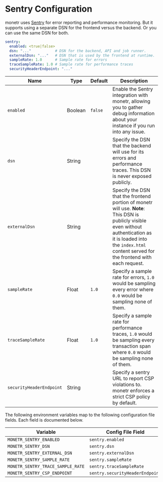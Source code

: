 # Sentry Configuration

monetr uses [Sentry](https://github.com/getsentry/sentry) for error reporting and performance monitoring. But it
supports using a separate DSN for the frontend versus the backend. Or you can use the same DSN for both.

```yaml filename="config.yaml"
sentry:
  enabled: <true|false>
  dsn: "..."           # DSN for the backend, API and job runner.
  externalDsn: "..."   # DSN that is used by the frontend at runtime.
  sampleRate: 1.0      # Sample rate for errors
  traceSampleRate: 1.0 # Sample rate for performance traces
  securityHeaderEndpoint: "..."
```

| **Name**                 | **Type** | **Default** | **Description**                                                                                                                                                                                                             |
| ---                      | ---      | ---         | ---                                                                                                                                                                                                                         |
| `enabled`                | Boolean  | `false`     | Enable the Sentry integration with monetr, allowing you to gather debug information about your instance if you run into any issue.                                                                                          |
| `dsn`                    | String   |             | Specify the DSN that the backend will use for its errors and performance traces. This DSN is never exposed publicly.                                                                                                      |
| `externalDsn`            | String   |             | Specify the DSN that the frontend portion of monetr will use. **Note**: This DSN is publicly visible even without authentication as it is loaded into the `index.html` content served for the frontend with each request. |
| `sampleRate`             | Float    | `1.0`       | Specify a sample rate for errors, `1.0` would be sampling every error where `0.0` would be sampling none of them.                                                                                                           |
| `traceSampleRate`        | Float    | `1.0`       | Specify a sample rate for performance traces, `1.0` would be sampling every transaction span where `0.0` would be sampling none of them.                                                                                    |
| `securityHeaderEndpoint` | String   |             | Specify a sentry URL to report CSP violations to. monetr enforces a strict CSP policy by default.                                                                                                                           |

The following environment variables map to the following configuration file fields. Each field is documented below.

| Variable                          | Config File Field               |
| ---                               | ---                             |
| `MONETR_SENTRY_ENABLED`           | `sentry.enabled`                |
| `MONETR_SENTRY_DSN`               | `sentry.dsn`                    |
| `MONETR_SENTRY_EXTERNAL_DSN`      | `sentry.externalDsn`            |
| `MONETR_SENTRY_SAMPLE_RATE`       | `sentry.sampleRate`             |
| `MONETR_SENTRY_TRACE_SAMPLE_RATE` | `sentry.traceSampleRate`        |
| `MONETR_SENTRY_CSP_ENDPOINT`      | `sentry.securityHeaderEndpoint` |

